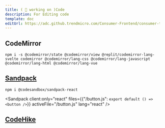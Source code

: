 ```yaml
---
title: ( 🚧 working on )Code
description: For Editing code
template: doc
editUrl: https://adc.github.trendmicro.com/Consumer-Frontend/consumer-tonic-ui/blob/dev/astro/src/content/docs/intro/code.mdx
---
```


## CodeMirror

```shell
npm i -s @codemirror/state @codemirror/view @replit/codemirror-lang-svelte codemirror @codemirror/lang-css @codemirror/lang-javascript @codemirror/lang-html @codemirror/lang-vue
```

<CodeMirror client:only="vue" />

## [Sandpack](https://sandpack.codesandbox.io/docs)

```shell
npm i @codesandbox/sandpack-react
```

<Sandpack client:only="react"
          files={{"/button.js": `export default () => <button />`}}
          activeFile="/button.js"
          lang="react" />

## [CodeHike](https://github.com/code-hike/codehike)
